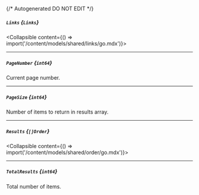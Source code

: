{/* Autogenerated DO NOT EDIT  */}

##### `Links` *{`Links`}*
<Collapsible content={() => import('/content/models/shared/links/go.mdx')}>
</Collapsible>

---
##### `PageNumber` *{`int64`}*
Current page number.

---
##### `PageSize` *{`int64`}*
Number of items to return in results array.

---
##### `Results` *{`[]Order`}*
<Collapsible content={() => import('/content/models/shared/order/go.mdx')}>
</Collapsible>

---
##### `TotalResults` *{`int64`}*
Total number of items.

